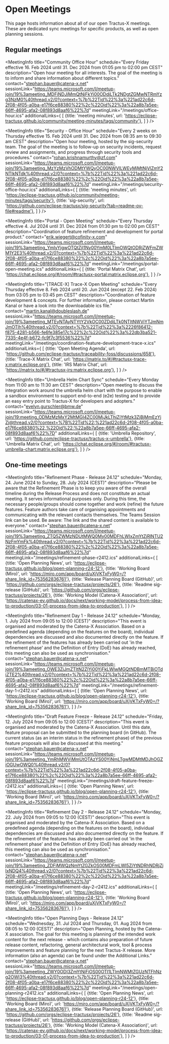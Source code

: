 
# Open Meetings

This page hosts information about all of our open Tractus-X meetings.
These are dedicated sync meetings for specific products, as well as open planning sessions.

## Regular meetings

<MeetingInfo title="EDC Weekly | Extended"
             schedule="Every Tuesday from 10:30 am to 11:00 am CEST"
             description="Open house meeting to support with anything EDC related. You have questions about EDC, problems running/ configuring EDC in your environment or want to know what´s next in EDC and when to expect? This is the place to ask all these questions."
             contact="lars.blaumeiser@cofinity-x.com"
             sessionLink="https://eclipse.zoom.us/j/85945828202?pwd=YODkCen20BOQV9WNJEeNFM8zaOlxo9.1"
             meetingLink="/meetings/edc-weekly-extended.ics"
/>

<MeetingInfo title="Community Office Hour"
             schedule="Every Friday effective 16. Feb 2024 until 31. Dec 2024 from 01:05 pm to 02:00 pm CEST"
             description="Open hour meeting for all interests. The goal of the meeting is to inform and share information about different topics."
             contact="stephan.bauer@catena-x.net"
             sessionLink="https://teams.microsoft.com/l/meetup-join/19%3ameeting_MDFiNDJjMmQtNjFkYi00ODdjLTk2NDgtZGMwNTRmYzg3NzM0%40thread.v2/0?context=%7b%22Tid%22%3a%221ad22c6d-2f08-4f05-a0ba-e17f6ce88380%22%2c%22Oid%22%3a%22a8b7a5ee-66ff-4695-afa2-08f893d8aaf6%22%7d"
             meetingLink="/meetings/office-hour.ics"
             additionalLinks={
                [
                    {title: 'meeting minutes', url: 'https://eclipse-tractusx.github.io/community/meeting-minutes/tags/community'},
                ]
             }
/>

<MeetingInfo title="NewJoiner - Office Hour"
             schedule="Every 4 weeks on Friday effective 8. Mar 2024 until 31. Dec 2024 from 02:05 pm to 03:00 pm CEST"
             description="Open hour meeting for all new joiner. The goal of the meeting is to provide an easy entry on all topics. The meeting will only take place if specific questions have been submitted. Please reach out in the first place to Stephan Bauer"
             contact="stephan.bauer@catena-x.net"
             sessionLink="https://teams.microsoft.com/l/meetup-join/19%3ameeting_ZjAzYzVjZGEtZjEwNC00NDI5LWEwODEtN2RhNmI0NDEzNTI2%40thread.v2/0?context=%7b%22Tid%22%3a%221ad22c6d-2f08-4f05-a0ba-e17f6ce88380%22%2c%22Oid%22%3a%22a8b7a5ee-66ff-4695-afa2-08f893d8aaf6%22%7d"
             meetingLink="/meetings/newjoiner-office-hour.ics"
/>

<MeetingInfo title="Committer Meeting"
             schedule="Every 2 weeks on Friday effective 16. Feb 2024 until 31. Dec 2024 from 02:05 pm to 03:00 pm CEST"
             description="Open hour meeting for Eclipse Tractus-X committers. The goal of the meeting is to discuss and share specific committer tasks/responsibilities."
             contact="stephan.bauer@catena-x.net"
             sessionLink="https://teams.microsoft.com/l/meetup-join/19%3ameeting_ZjlmNTc5MjMtN2Y2YS00YjliLTg3NTItNWE1MmMzMWUzNmYw%40thread.v2/0?context=%7b%22Tid%22%3a%221ad22c6d-2f08-4f05-a0ba-e17f6ce88380%22%2c%22Oid%22%3a%22a8b7a5ee-66ff-4695-afa2-08f893d8aaf6%22%7d"
             meetingLink="/meetings/committer-office-hour.ics"
/>

<MeetingInfo title="Security - Office Hour"
             schedule="Every 2 weeks on Thursday effective 15. Feb 2024 until 31. Dec 2024 from 08:35 am to 09:30 am CEST"
             description="Open hour meeting, hosted by the sig-security team. The goal of the meeting is to follow-up on security incidents, request review and assignments, and progress through security tools and procedures."
             contact="rohan.krishnamurthy@zf.com"
             sessionLink="https://teams.microsoft.com/l/meetup-join/19%3ameeting_MzYzMzVhODMtYWQyOC00NWVlLWEyMjMtNjVlZmY2NTlkNTdk%40thread.v2/0?context=%7b%22Tid%22%3a%221ad22c6d-2f08-4f05-a0ba-e17f6ce88380%22%2c%22Oid%22%3a%22a8b7a5ee-66ff-4695-afa2-08f893d8aaf6%22%7d"
             meetingLink="/meetings/security-office-hour.ics"
             additionalLinks={
                [
                    {title: 'meeting minutes', url: 'https://eclipse-tractusx.github.io/community/meeting-minutes/tags/security'},
                    {title: 'sig-security', url: 'https://github.com/eclipse-tractusx/sig-security?tab=readme-ov-file#readme'},
                ]
             }
/>

<MeetingInfo title="Portal - Open Meeting"
             schedule="Every Thursday effective 4. Jul 2024 until 31. Dec 2024 from 01:30 pm to 02:00 pm CEST"
             description="Coordination of feature refinement and development for portal product."
             contact="erik.wiegert@cofinity-x.com"
             sessionLink="https://teams.microsoft.com/l/meetup-join/19%3ameeting_YmIyYjgwOTQtZjI1Ny00YmM0LTlmOWQtODRjZWFmZWM1Y2E3%40thread.v2/0?context=%7b%22Tid%22%3a%221ad22c6d-2f08-4f05-a0ba-e17f6ce88380%22%2c%22Oid%22%3a%22a8b7a5ee-66ff-4695-afa2-08f893d8aaf6%22%7d"
             meetingLink="/meetings/portal-open-meeting.ics"
             additionalLinks={
                [
                    {title: 'Portal Matrix Chat', url: 'https://chat.eclipse.org/#/room/#tractusx-portal:matrix.eclipse.org'},
                ]
             }
/>

<MeetingInfo title="[TRACE-X] Trace-X Open Meeting"
             schedule="Every Thursday effective 8. Feb 2024 until 20. Jun 2024 (except 22. Feb 2024) from 03:05 pm to 03:45 pm CEST"
             description="Coordination of feature development & concepts. For further information, please contact Martin Kanal or have a look into the downloadable ics file."
             contact="martin.kanal@doubleslash.de"
             sessionLink="https://teams.microsoft.com/l/meetup-join/19%3ameeting_MTEyNTAyNTYtY2VkOC00ZDdjLTk0NTItNWViYTJmNmJmOTlh%40thread.v2/0?context=%7b%22Tid%22%3a%2226f86412-f875-4281-b566-fe6fe385e17c%22%2c%22Oid%22%3a%22db3ba521-7335-4e4f-b672-fc9f7c3f5536%22%7d"
             meetingLink="/meetings/coordination-feature-development-trace-x.ics"
             additionalLinks={
                [
                    {title: 'Open Meeting Agenda', url: 'https://github.com/eclipse-tractusx/traceability-foss/discussions/658'},
                    {title: 'Trace-X Matrix Chat', url: 'https://matrix.to/#/#tractusx-trace-x:matrix.eclipse.org'},
                    {title: 'IRS Matrix Chat', url: 'https://matrix.to/#/#tractusx-irs:matrix.eclipse.org'},
                ]
             }
/>

<MeetingInfo title="Umbrella Helm Chart Sync"
             schedule="Every Monday from 11:00 am to 11:30 am CEST"
             description="Open meeting to discuss the integration work around the umbrella helm chart with the purpose to enable a sandbox environment to support end-to-end (e2e) testing and to provide an easy entry point to Tractus-X for developers and adopters."
             contact="evelyn.gurschler@bmw.de"
             sessionLink="https://teams.microsoft.com/l/meetup-join/19:meeting_ODMzMzMxY2MtMGI4ZC00MjJkLThjZjYtMzk3ZjBjMmEzYjZj@thread.v2/0?context=%7B%22Tid%22:%221ad22c6d-2f08-4f05-a0ba-e17f6ce88380%22,%22Oid%22:%22a8b7a5ee-66ff-4695-afa2-08f893d8aaf6%22%7D"
             additionalLinks={
                [
                    {title: 'Umbrella Repository', url: 'https://github.com/eclipse-tractusx/tractus-x-umbrella'},
                    {title: 'Umbrella Matrix Chat', url: 'https://chat.eclipse.org/#/room/#tractusx-umbrella-chart:matrix.eclipse.org'},
                ]
             }
/>

## One-time meetings

<MeetingInfo title="Refinement Phase - Release 24.12"
             schedule="Monday, 24. June 2024 to Sunday, 28. July 2024 (CEST)"
             description="Please be aware that the Refinement Phase is to keep you aware of the overall timeline during the Release Process and does not constitute an actual meeting. It serves informational purposes only. During this time, the necessary people/groups should come together and work (refine) the future features. Feature authors take care of organising appointments and communicating with the relevant contacts themselves. The Teams Session link can be used. Be aware: The link and the shared content is available to everyone."
             contact="stephan.bauer@catena-x.net"
             sessionLink="https://teams.microsoft.com/l/meetup-join/19%3ameeting_ZTQ5ZWMzNDUtMWQ0My00MDFhLWIxZmYtZjRlNTU2NzFmYmFk%40thread.v2/0?context=%7b%22Tid%22%3a%221ad22c6d-2f08-4f05-a0ba-e17f6ce88380%22%2c%22Oid%22%3a%22a8b7a5ee-66ff-4695-afa2-08f893d8aaf6%22%7d"
             meetingLink="/meetings/refinement-phase-r2412.ics"
             additionalLinks={
                [
                    {title: 'Open Planning News', url: 'https://eclipse-tractusx.github.io/blog/open-planning-r24-12'},
                    {title: 'Working Board (Miro)', url: 'https://miro.com/app/board/uXjVKTxFyW0=/?share_link_id=753562836761'},
                    {title: 'Release Planning Board (GitHub)', url: 'https://github.com/orgs/eclipse-tractusx/projects/26'},
                    {title: 'Readme sig-release (GitHub)', url: 'https://github.com/orgs/eclipse-tractusx/projects/26'},
                    {title: 'Working Model (Catena-X Association)', url: 'https://catenax-ev.github.io/docs/next/working-model/process-from-idea-to-production/03-01-process-from-idea-to-production'},
                ]
             }
/>

<MeetingInfo title="Refinement Day 1 - Release 24.12"
             schedule="Monday, 1. July 2024 from 09:05 to 12:00 (CEST)"
             description="This event is organised and moderated by the Catena-X Association. Based on a predefined agenda (depending on the features on the board), individual dependencies are discussed and also documented directly on the feature. If the refinement of the features has already been carried out 'in the refinement phase' and the Definition of Entry (DoE) has already reached, this meeting can also be used as synchronisation."
             contact="stephan.bauer@catena-x.net"
             sessionLink="https://teams.microsoft.com/l/meetup-join/19%3ameeting_OWE3ZjJmZTItN2ZlYi00YjFkLWIwMGQtNDBmMTBiOTdiZTE2%40thread.v2/0?context=%7b%22Tid%22%3a%221ad22c6d-2f08-4f05-a0ba-e17f6ce88380%22%2c%22Oid%22%3a%22a8b7a5ee-66ff-4695-afa2-08f893d8aaf6%22%7d"
             meetingLink="/meetings/refinement-day-1-r2412.ics"
             additionalLinks={
                [
                    {title: 'Open Planning News', url: 'https://eclipse-tractusx.github.io/blog/open-planning-r24-12'},
                    {title: 'Working Board (Miro)', url: 'https://miro.com/app/board/uXjVKTxFyW0=/?share_link_id=753562836761'},
                ]
             }
/>

<MeetingInfo title="Draft Feature Freeze - Release 24.12"
             schedule="Friday, 12. July 2024 from 09:05 to 12:00 (CEST)"
             description="This event is organised and moderated by the Catena-X Association. Until this date, feature proposal can be submitted to the planning board (in GitHub). The current status (as an interim status in the refinement phase) of the previous feature proposals will also be discussed at this meeting."
             contact="stephan.bauer@catena-x.net"
             sessionLink="https://teams.microsoft.com/l/meetup-join/19%3ameeting_YmRhMWViMmUtOTAzYS00YjNmLTgwMDMtMDJhOGZiOGUwOWQ0%40thread.v2/0?context=%7b%22Tid%22%3a%221ad22c6d-2f08-4f05-a0ba-e17f6ce88380%22%2c%22Oid%22%3a%22a8b7a5ee-66ff-4695-afa2-08f893d8aaf6%22%7d"
             meetingLink="/meetings/draft-feature-freeze-r2412.ics"
             additionalLinks={
                [
                    {title: 'Open Planning News', url: 'https://eclipse-tractusx.github.io/blog/open-planning-r24-12'},
                    {title: 'Working Board (Miro)', url: 'https://miro.com/app/board/uXjVKTxFyW0=/?share_link_id=753562836761'},
                ]
             }
/>

<MeetingInfo title="Refinement Day 2 - Release 24.12"
             schedule="Monday, 22. July 2024 from 09:05 to 12:00 (CEST)"
             description="This event is organised and moderated by the Catena-X Association. Based on a predefined agenda (depending on the features on the board), individual dependencies are discussed and also documented directly on the feature. If the refinement of the features has already been carried out 'in the refinement phase' and the Definition of Entry (DoE) has already reached, this meeting can also be used as synchronisation."
             contact="stephan.bauer@catena-x.net"
             sessionLink="https://teams.microsoft.com/l/meetup-join/19%3ameeting_ZDFjMWQzNmYtZGZkOS00MDFmLWI5ZjYtNDRhNDRjZjIxNDQ4%40thread.v2/0?context=%7b%22Tid%22%3a%221ad22c6d-2f08-4f05-a0ba-e17f6ce88380%22%2c%22Oid%22%3a%22a8b7a5ee-66ff-4695-afa2-08f893d8aaf6%22%7d"
             meetingLink="/meetings/refinement-day-2-r2412.ics"
             additionalLinks={
                [
                    {title: 'Open Planning News', url: 'https://eclipse-tractusx.github.io/blog/open-planning-r24-12'},
                    {title: 'Working Board (Miro)', url: 'https://miro.com/app/board/uXjVKTxFyW0=/?share_link_id=753562836761'},
                ]
             }
/>

<MeetingInfo title="Open Planning Days - Release 24.12"
             schedule="Wednesday, 31. Jul 2024 and Thursday, 01. Aug 2024 from 08:05 to 12:00 (CEST)"
             description="Open Planning, hosted by the Catena-X association. The goal for this meeting is planning of the intended work content for the next release - which contains also preparation of future release content, refactoring, general architectural work, tool & process improvements and feature planning for the next Tractus-X release. More information (also an agenda) can be found under the Additional Links."
             contact="stephan.bauer@catena-x.net"
             sessionLink="https://teams.microsoft.com/l/meetup-join/19%3ameeting_ZWY0ODI3ZmYtNjFiOS00OTI1LTlmNWMtZGUzNTFhNzg2OWI3%40thread.v2/0?context=%7b%22Tid%22%3a%221ad22c6d-2f08-4f05-a0ba-e17f6ce88380%22%2c%22Oid%22%3a%22a8b7a5ee-66ff-4695-afa2-08f893d8aaf6%22%7d"
             meetingLink="/meetings/open-planning-r2412.ics"
             additionalLinks={
                [
                    {title: 'Open Planning News', url: 'https://eclipse-tractusx.github.io/blog/open-planning-r24-12'},
                    {title: 'Working Board (Miro)', url: 'https://miro.com/app/board/uXjVKTxFyW0=/?share_link_id=753562836761'},
                    {title: 'Release Planning Board (GitHub)', url: 'https://github.com/orgs/eclipse-tractusx/projects/26'},
                    {title: 'Readme sig-release (GitHub)', url: 'https://github.com/orgs/eclipse-tractusx/projects/26'},
                    {title: 'Working Model (Catena-X Association)', url: 'https://catenax-ev.github.io/docs/next/working-model/process-from-idea-to-production/03-01-process-from-idea-to-production'},
                ]
             }
/>
